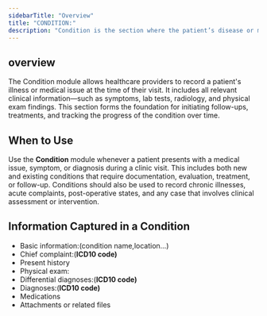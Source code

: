 ```yaml
---
sidebarTitle: "Overview"
title: "CONDITION:"
description: "Condition is the section where the patient’s disease or medical issue is recorded during a visit. It includes key clinical details such as the chief complaint, lab results, radiology images, physical exam findings, and other basic medical information. From each condition, related follow-ups and procedures can be created to manage the case."
---
```


## <Icon icon="face-viewfinder" /> overview

The Condition module allows healthcare providers to record a patient's illness or medical issue at the time of their visit. It includes all relevant clinical information—such as symptoms, lab tests, radiology, and physical exam findings. This section forms the foundation for initiating follow-ups, treatments, and tracking the progress of the condition over time.

## <Icon icon="question" /> When to Use

Use the **Condition** module whenever a patient presents with a medical issue, symptom, or diagnosis during a clinic visit. This includes both new and existing conditions that require documentation, evaluation, treatment, or follow-up. Conditions should also be used to record chronic illnesses, acute complaints, post-operative states, and any case that involves clinical assessment or intervention.

## <Icon icon="file-circle-info" /> Information Captured in a Condition

- Basic information:(condition name,location...)
- Chief complaint:(**ICD10 code)**
- Present history
- Physical exam:
- Differential diagnoses:(**ICD10 code)**
- Diagnoses:(**ICD10 code)**
- Medications
- Attachments or related files
